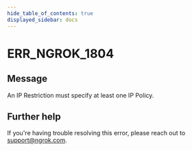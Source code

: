 ```yaml
---
hide_table_of_contents: true
displayed_sidebar: docs
---
```



# ERR_NGROK_1804

## Message

An IP Restriction must specify at least one IP Policy.

<ErrorDetails error="err_ngrok_1804" />

## Further help

If you're having trouble resolving this error, please reach out to [support@ngrok.com](mailto:support@ngrok.com?subject=Help%20with%20ERR_NGROK_1804).

